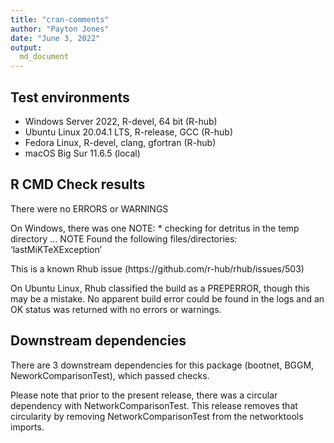 ```yaml
---
title: "cran-comments"
author: "Payton Jones"
date: "June 3, 2022"
output:
  md_document
---
```


## Test environments
* Windows Server 2022, R-devel, 64 bit (R-hub)
* Ubuntu Linux 20.04.1 LTS, R-release, GCC (R-hub)
* Fedora Linux, R-devel, clang, gfortran (R-hub)
* macOS Big Sur 11.6.5 (local)

## R CMD Check results
There were no ERRORS or WARNINGS

On Windows, there was one NOTE:
* checking for detritus in the temp directory ... NOTE
Found the following files/directories:
  'lastMiKTeXException'
  
This is a known Rhub issue (https://github.com/r-hub/rhub/issues/503) 

On Ubuntu Linux, Rhub classified the build as a PREPERROR, though this may be a mistake. No apparent build error could be found in the logs and an OK status was returned with no errors or warnings.

## Downstream dependencies
There are 3 downstream dependencies for this package (bootnet, BGGM, NeworkComparisonTest), which passed checks.

Please note that prior to the present release, there was a circular dependency with NetworkComparisonTest. This release removes that circularity by removing NetworkComparisonTest from the networktools imports. 
